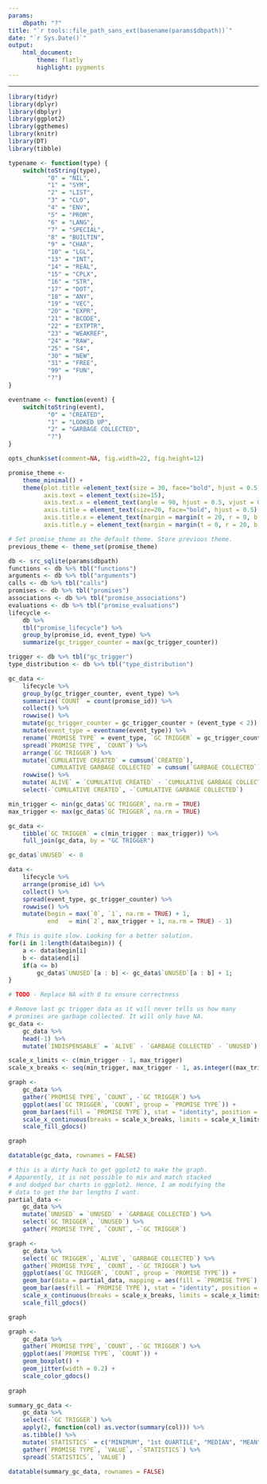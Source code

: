 ```yaml
---
params: 
    dbpath: "?"
title: "`r tools::file_path_sans_ext(basename(params$dbpath))`"
date: "`r Sys.Date()`"
output: 
    html_document:
        theme: flatly
        highlight: pygments
---
```


---
<style>
    body .main-container {
        max-width: 2000px;
    }
</style>

```r
library(tidyr)
library(dplyr)
library(dbplyr)
library(ggplot2)
library(ggthemes)
library(knitr)
library(DT)
library(tibble)
```

```r
typename <- function(type) {
    switch(toString(type),
           "0" = "NIL",
           "1" = "SYM",
           "2" = "LIST",
           "3" = "CLO",
           "4" = "ENV",
           "5" = "PROM",
           "6" = "LANG",
           "7" = "SPECIAL",
           "8" = "BUILTIN",
           "9" = "CHAR",
           "10" = "LGL",
           "13" = "INT",
           "14" = "REAL",
           "15" = "CPLX",
           "16" = "STR",
           "17" = "DOT",
           "18" = "ANY",
           "19" = "VEC",
           "20" = "EXPR",
           "21" = "BCODE",
           "22" = "EXTPTR",
           "23" = "WEAKREF",
           "24" = "RAW",
           "25" = "S4",
           "30" = "NEW",
           "31" = "FREE",
           "99" = "FUN",
           "?")
}

eventname <- function(event) {
    switch(toString(event),
           "0" = "CREATED",
           "1" = "LOOKED UP",
           "2" = "GARBAGE COLLECTED",
           "?")
}
```

```r
opts_chunk$set(comment=NA, fig.width=22, fig.height=12)
```


```r
promise_theme <- 
    theme_minimal() +
    theme(plot.title =element_text(size = 30, face="bold", hjust = 0.5, lineheight = 4, margin = margin(t = 0, r = 0, b = 20, l = 0)),
          axis.text = element_text(size=15),
          axis.text.x = element_text(angle = 90, hjust = 0.5, vjust = 0.5), 
          axis.title = element_text(size=20, face="bold", hjust = 0.5),
          axis.title.x = element_text(margin = margin(t = 20, r = 0, b = 0, l = 0)),
          axis.title.y = element_text(margin = margin(t = 0, r = 20, b = 0, l = 0)))

# Set promise_theme as the default theme. Store previous theme.
previous_theme <- theme_set(promise_theme)
```

```r
db <- src_sqlite(params$dbpath)
functions <- db %>% tbl("functions")
arguments <- db %>% tbl("arguments")
calls <- db %>% tbl("calls")
promises <- db %>% tbl("promises")
associations <- db %>% tbl("promise_associations")
evaluations <- db %>% tbl("promise_evaluations")
lifecycle <-
    db %>%
    tbl("promise_lifecycle") %>%
    group_by(promise_id, event_type) %>%
    summarize(gc_trigger_counter = max(gc_trigger_counter))

trigger <- db %>% tbl("gc_trigger")
type_distribution <- db %>% tbl("type_distribution")
```

```r
gc_data <-
    lifecycle %>%
    group_by(gc_trigger_counter, event_type) %>%
    summarize(`COUNT` = count(promise_id)) %>%
    collect() %>%
    rowwise() %>%
    mutate(gc_trigger_counter = gc_trigger_counter + (event_type < 2)) %>%
    mutate(event_type = eventname(event_type)) %>%
    rename(`PROMISE TYPE` = event_type, `GC TRIGGER` = gc_trigger_counter) %>%
    spread(`PROMISE TYPE`, `COUNT`) %>%
    arrange(`GC TRIGGER`) %>%
    mutate(`CUMULATIVE CREATED` = cumsum(`CREATED`),
           `CUMULATIVE GARBAGE COLLECTED` = cumsum(`GARBAGE COLLECTED`)) %>%
    rowwise() %>%
    mutate(`ALIVE` = `CUMULATIVE CREATED` - `CUMULATIVE GARBAGE COLLECTED` + `GARBAGE COLLECTED`) %>%
    select(-`CUMULATIVE CREATED`, -`CUMULATIVE GARBAGE COLLECTED`)

min_trigger <- min(gc_data$`GC TRIGGER`, na.rm = TRUE)
max_trigger <- max(gc_data$`GC TRIGGER`, na.rm = TRUE)

gc_data <-
    tibble(`GC TRIGGER` = c(min_trigger : max_trigger)) %>%
    full_join(gc_data, by = "GC TRIGGER")

gc_data$`UNUSED` <- 0

data <-
    lifecycle %>%    
    arrange(promise_id) %>%
    collect() %>%
    spread(event_type, gc_trigger_counter) %>%
    rowwise() %>%
    mutate(begin = max(`0`, `1`, na.rm = TRUE) + 1,
           end   = min(`2`, max_trigger + 1, na.rm = TRUE) - 1)

# This is quite slow. Looking for a better solution.
for(i in 1:length(data$begin)) {
    a <- data$begin[i]
    b <- data$end[i]
    if(a <= b)
        gc_data$`UNUSED`[a : b] <- gc_data$`UNUSED`[a : b] + 1;
}

# TODO - Replace NA with 0 to ensure correctness

# Remove last gc trigger data as it will never tells us how many
# promises are garbage collected. It will only have NA. 
gc_data <-
    gc_data %>%
    head(-1) %>%
    mutate(`INDISPENSABLE` = `ALIVE` - `GARBAGE COLLECTED` - `UNUSED`)

scale_x_limits <- c(min_trigger - 1, max_trigger)
scale_x_breaks <- seq(min_trigger, max_trigger - 1, as.integer((max_trigger - min_trigger) / 10))

graph <-
    gc_data %>%
    gather(`PROMISE TYPE`, `COUNT`, -`GC TRIGGER`) %>%
    ggplot(aes(`GC TRIGGER`, `COUNT`, group = `PROMISE TYPE`)) +
    geom_bar(aes(fill = `PROMISE TYPE`), stat = "identity", position = "dodge") +
    scale_x_continuous(breaks = scale_x_breaks, limits = scale_x_limits) +
    scale_fill_gdocs()

graph

datatable(gc_data, rownames = FALSE)
```

```r
# this is a dirty hack to get ggplot2 to make the graph.
# Apparently, it is not possible to mix and match stacked 
# and dodged bar charts in ggplot2. Hence, I am modifying the 
# data to get the bar lengths I want.
partial_data <-
    gc_data %>%
    mutate(`UNUSED` = `UNUSED` + `GARBAGE COLLECTED`) %>%
    select(`GC TRIGGER`, `UNUSED`) %>%
    gather(`PROMISE TYPE`, `COUNT`, -`GC TRIGGER`)

graph <-
    gc_data %>%
    select(`GC TRIGGER`, `ALIVE`, `GARBAGE COLLECTED`) %>%
    gather(`PROMISE TYPE`, `COUNT`, -`GC TRIGGER`) %>%
    ggplot(aes(`GC TRIGGER`, `COUNT`, group = `PROMISE TYPE`)) +
    geom_bar(data = partial_data, mapping = aes(fill = `PROMISE TYPE`), stat = "identity", position = "dodge") +
    geom_bar(aes(fill = `PROMISE TYPE`), stat = "identity", position = "dodge") +
    scale_x_continuous(breaks = scale_x_breaks, limits = scale_x_limits) +
    scale_fill_gdocs()

graph
```

```r
graph <-
    gc_data %>%
    gather(`PROMISE TYPE`, `COUNT`, -`GC TRIGGER`) %>%
    ggplot(aes(`PROMISE TYPE`, `COUNT`)) +
    geom_boxplot() +
    geom_jitter(width = 0.2) +
    scale_color_gdocs()
    
graph

summary_gc_data <-
    gc_data %>%
    select(-`GC TRIGGER`) %>%
    apply(2, function(col) as.vector(summary(col))) %>%
    as.tibble() %>%
    mutate(`STATISTICS` = c("MINIMUM", "1st QUARTILE", "MEDIAN", "MEAN", "3rd QUARTILE", "MAXIMUM")) %>%
    gather(`PROMISE TYPE`, `VALUE`, -`STATISTICS`) %>%
    spread(`STATISTICS`, `VALUE`)
    
datatable(summary_gc_data, rownames = FALSE)
```
